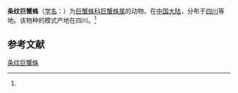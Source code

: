 {{Speciesbox
| name = 条纹巨蟹蛛
| status = 
| status_system = 
| image = 
| genus = Heteropoda
| species = virgata
| authority = (Fox, 1936)<ref name='id14466'>{{cite web| url =http://www.bioinfo.cn/db05/BjdwSpecies.php?action=view&id=14466| title =条纹巨蟹蛛| work =《中国动物物种编目数据库》| publisher =中国科学院微生物研究所| author =中国科学院动物研究所| accessdate =2009-04-28| deadurl =yes| archiveurl =https://web.archive.org/web/20160305042654/http://www.bioinfo.cn/db05/BjdwSpecies.php?action=view&id=14466| archivedate =2016-03-05}}</ref>
}}

'''条纹巨蟹蛛'''（[[学名|学名]]：{{lang|la|''Heteropoda virgata''}}）为[[巨蟹蛛科|巨蟹蛛科]][[巨蟹蛛属|巨蟹蛛属]]的动物。在[[中国大陆|中国大陆]]，分布于[[四川|四川]]等地。该物种的模式产地在四川。<ref name='id14466'/>

== 参考文献 ==
{{reflist}}

{{Wikispecies|Heteropoda virgata}}

[[Category:巨蟹蛛属|条纹巨蟹蛛]]


{{蜘蛛小作品}}